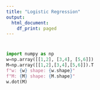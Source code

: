 ```yaml
---
title: "Logistic Regression"
output:
  html_document:
    df_print: paged
---
```


# 

```python
import numpy as np
w=np.array([[1,2], [3,4], [5,6]])
M=np.array([[1,2],[3,4],[5,6]]).T
f"w: {w} shape: {w.shape}"
f"M: {M} shape: {M.shape}"
w.dot(M)
```
